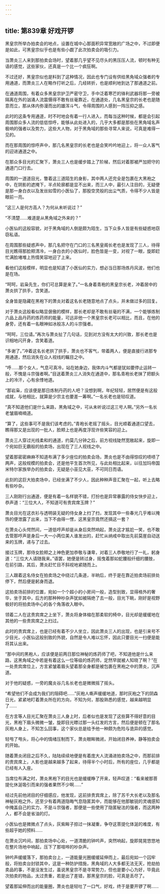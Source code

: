 ```yaml
---
---
---
```

title: 第839章 好戏开锣
---



黑皇宗所举办拍卖会的地点，设置在城中心那面积异常宽敞的广场之中，不过即便是如此，可黑皇宗似乎也是有些小觑了此次拍卖会的吸引力。

当萧炎三人来到那拍卖会场时，望着那几乎望不见尽头的黑压压人流，顿时有种无语的感觉，这些家伙，还真是一个比一个疯狂啊。

不过还好，黑皇宗似也是料到了这种情况，因此也专门设有供给黑角域众强者的专用通道，而萧炎三人在略作打听之后，几经转折，也是顺利地到达了那通道之前。

在通道周围，有着众多黑皇宗护卫严密守卫，手中泛着寒芒的锋利武器将那一旁被隔离在外的汹涌人流震慑得不敢有丝毫靠近，在通道处，几名黑皇宗的长老也是随意而立，那从体内弥漫而出的雄浑斗气，令得周围的人感到一阵压抑之感。

此时的这条专用通道，时不时地会有着一行人进入，而每当这种时候，都是会引起周围那众多人流的低低惊呼，能够从此处进入的，几乎大多都是那些在黑角域名声极响的强者以及势力，这些大人物，对于黑角域的那些寻常人来说，可真是难得一见的。

而在那周围的惊呼声中，那几名黑皇宗的长老也是会笑吟吟地迎上，将一众人客气的迎进通道之中。

在那众多目光的汇聚下，萧炎三人也是缓步踏上了阶梯，然后对着那被严加把守的通道门口行去。

周围的一道道目光，瞥着这三道陌生的身影，其中两人还完全是包裹在大黑袍之中，在阴影的遮掩下，半点轮廓都是显不出来，而三人中，最引人注目的，无疑便是那一身白衣以及发丝如雪的小医仙了，那股空灵般的出尘气质，令得不少人皆是眼前一亮。

“这三人是何方高人？为何从未听说过？”

“不清楚……难道是从黑角域之外来的？”

小医仙的这般容貌，对于黑角域的人倒是颇为陌生，当下众多人皆是有些疑惑地窃窃私语。

在周围那些疑惑声中，那几名把守在门口的三名黑皇阁长老也是发现了三人，待得目光瞧得那脸颊清冷，一身白衣的小医仙时，脸色皆是一变，对视了一眼，旋即赶忙满脸堵堆上热情笑容地迎了上来。

看他们这般模样，明显也是知道了小医仙的实力，想必当日那场炼丹风波，他们也是在场。

“呵呵，岩枭先生，你们可总算是来了。”一名身着青袍的黑皇宗长老，冲着居中的萧炎拱了拱手，含笑道。

全身皆是隐藏在黑袍下的萧炎对着这名长老随意地点了点头，并未做过多的回复。

对于萧炎这般看似略显倨傲的模样，那长老却是不敢有丝毫的不满，一个能够炼制六品上品丹药的炼药师的能量，可远非他一个黑皇宗长老可以相比，而且，在他的身旁，还有着一名眼神如冰般冻人的斗宗强者。

“呵呵，三位请。”再次与萧炎扯了几句话，见到对方没有太大的兴致，那长老也是识相地闪开身，含笑着道。

“多谢了。”冲着这名长老拱了拱手，萧炎也不客气，带着两人，便是直接行进那专用通道，然后消失在众人视线的瞩目之中。

“呼……那个女人，气息可真冷，站在她身边，我体内斗气都是犹如要停止运转一般，不愧是斗宗强者啊。”目送着萧炎三人消失在通道中，那名青袍长老抹了把额头上的冷汗，心有余悸地道。

“那岩枭，应该便是那日炼制丹药的人吧？没想到啊，年纪轻轻，居然便是有这般成就，与他相比，就算是少宗主也要差一筹啊。”一名长老也是轻叹道。

“真不知道他们是什么来路，黑角域之中，可从未听说过这三号人啊。”另外一名长老皱眉喃喃道。

“算了，这些事可不是我们该考虑的。”青袍长老摇了摇头，目光顺着通道口望去，瞧得那又是出现的一批人，脸颊上也是再度浮现许些笑容的迎上。

萧炎三人穿过光线柔和的通道，约莫几分钟之后，前方视线陡然宽敞起来，旋即一个宛如巨无霸般的拍卖场，出现在了三人视线之中。

望着那密密麻麻不知道布满了多少座位的拍卖会场，萧炎也是不由得惊叹的啧啧了两声，这般规模的拍卖会，还是他平生首次所见，与此处相比起来，以往加玛帝国米特尔家族举办的拍卖会，无疑是小巫见大巫，不可同日而语。

此刻的这巨大拍卖场中，已经坐满了不少人，因此种种声音汇聚在一起，听上去略有些吵杂。

三人刚刚行出通道，便是有着一名样貌不错，打扮也是异常暴露的侍女快步迎上，恭声道：“三位大人，不知道可有贵宾席玉牌？”

萧炎目光在这衣衫与透明装无疑的侍女身上扫了扫，发现其中一些春光几乎难以掩饰的便泄露了出来，当下不由得一愣，这黑皇宗竟然还搞这一套？

在萧炎心头愕然间，一道低哼声却是从身后突然响起，萧炎这才尴尬一笑，也不敢去管那哼声是身后一大一小两位美人谁发出的，赶忙从纳戒中取出先前莫崖自动送来的玉牌，递与了过去。

接过玉牌，那侍女脸颊之上神色更加恭敬与谦卑，对着三人恭敬地行了一礼，躬身道：“三位大人请随我来。”语罢，她便是转过身，摇曳着那如蛇腰般纤细的腰肢，在前引路，其后，萧炎赶忙目不斜视地紧随而上。

三人跟着这名侍女在拍卖场之中绕过几条道，半晌后，终于是在靠近拍卖场前排处停下，然后便是躬身而退。

这拍卖场前排的位置，宛如一个个超小的小房间一般，造型别致，显得格外的奢华，坐于其中，后方的那种种吵杂声犹如被隔绝了去一般，目光下眺，刚好是视野极好的将拍卖场中心的各个角落收入眼中。

领着二人在这贵宾席之上坐下，萧炎将身体缩在那柔软的椅中，目光却是缓缓地在其他的一些贵宾席之上扫过。

此时的贵宾席上，也是已经有着不少人坐立，因此萧炎三人的出现，也是引来号不少目光，小医仙这般别致的外貌，自然是令人难以忘怀，因此只要目光一扫便是能将其认出来。

“那中间的黑袍人，应该便是前两日那位神秘的炼药师了吧，不知道他是什么来路，这黑角域之中若是有着这么一位等级的炼药师，定然早就被人知晓了啊？”在一处贵宾席位上，方言紧皱着眉头望着那全身都是被包裹在黑袍之中的萧炎，沉声道。

对于他的疑惑，一旁的魔炎谷几名长老也是微微摇了摇头。

“希望他们不会成为我们的阻碍吧……”灰袍人嘶声缓缓地道，那时灰袍之下的阴森日光，紧紧地盯着萧炎所在的方向，不知为何，那股熟悉的感觉，越来越明显了……

在方言等人目光汇聚在萧炎三人身上时，后者似也是发现了这些算不得好意的目光，黑袍下眉头微微一皱，旋即目光瞟过那一头红发的方言，然后便是顿在了那名灰袍人身上，不知怎么回事，这个家伙总是给予他一种颇为危险与诡异的感觉。

轻甩了甩头，将心中的情绪压制而下，萧炎眼眸微闭，开始闭目养神，静等拍卖会的开始。

随着萧炎闭目之后不久，陆陆续续地便是有着庞大人流涌进拍卖场之中，而那前排的贵宾席上，人影也是越来越多了起来，待得半个小时后，所有的座位，几乎都是已经有人入座。

当席位布满之时，萧炎黑袍下的目光也是缓缓睁了开来，轻声叹道：“看来被那菩提化休涎吸引而来的强者果然不少啊……”

经过先前他闭目的仔细感应，他发现，这前排贵宾席上，除了苏千大长老以及那名神秘灰袍之外，还至少有着两道隐晦气息隐匿其中，而能够在他那敏锐的灵魂感知中掩盖自己的实力，不是斗宗强者，那便是一些使用了隐匿秘法的强者，而这两种人，都不会是省油的灯。

小医仙也是微微点了点头，灰紫眸子掠过一抹凝重，争夺这菩提化体涎的难度，有些超乎她的预料……

在萧炎沉吟间，那拍卖场中心处，一道清脆的钟吟声，突然响起，旋即晃晃悠悠地在整片场地中响起，压下了那喧哗的吵杂声。

钟吟声缓缓落下，那拍卖台上，一道能量光圈缓缓延伸而上，最后宛如一个囚牢般，将拍卖台封锁其中，这是一种防护措施，黑角域的人大多都无法无天，抢劫拍卖品的事，不是没发生过，虽说黑皇宗不是寻常势力，但也是要小心为好，毕竟此次拍卖的物品，太过贵重，若是出了差错，那黑皇宗的脸，可真是丢尽了。

望着那延伸而出的能量圈，萧炎也是轻吐了一口气，好戏，终于是要开锣了啊……